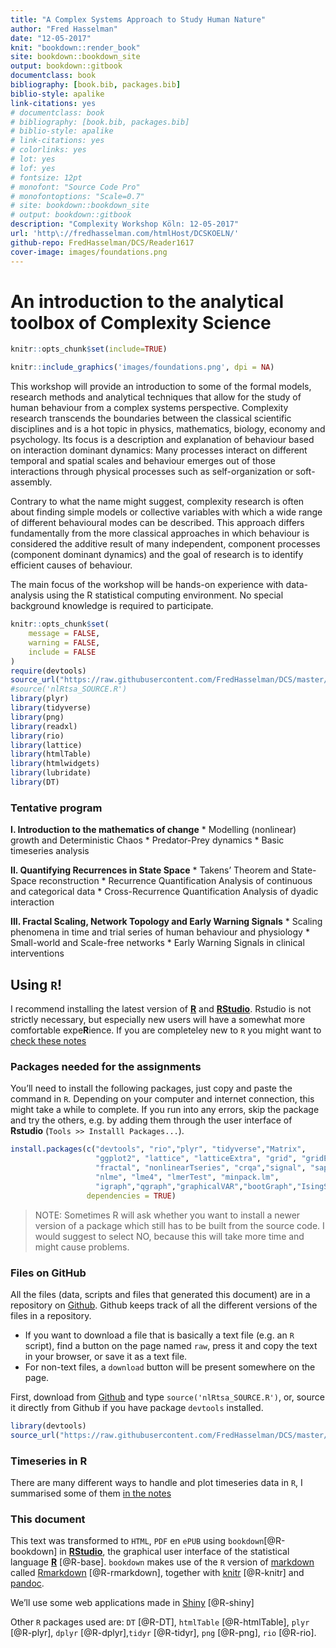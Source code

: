 ```yaml
--- 
title: "A Complex Systems Approach to Study Human Nature"
author: "Fred Hasselman"
date: "12-05-2017"
knit: "bookdown::render_book"
site: bookdown::bookdown_site
output: bookdown::gitbook
documentclass: book
bibliography: [book.bib, packages.bib]
biblio-style: apalike
link-citations: yes
# documentclass: book
# bibliography: [book.bib, packages.bib]
# biblio-style: apalike
# link-citations: yes
# colorlinks: yes
# lot: yes
# lof: yes
# fontsize: 12pt
# monofont: "Source Code Pro"
# monofontoptions: "Scale=0.7"
# site: bookdown::bookdown_site
# output: bookdown::gitbook
description: "Complexity Workshop Köln: 12-05-2017"
url: 'http\://fredhasselman.com/htmlHost/DCSKOELN/'
github-repo: FredHasselman/DCS/Reader1617
cover-image: images/foundations.png
---
```



# **An introduction to the analytical toolbox of Complexity Science** {-}

```r
knitr::opts_chunk$set(include=TRUE)
```


```r
knitr::include_graphics('images/foundations.png', dpi = NA)
```


This workshop will provide an introduction to some of the formal models, research methods and analytical techniques that allow for the study of human behaviour from a complex systems perspective. Complexity research transcends the boundaries between the classical scientific disciplines and is a hot topic in physics, mathematics, biology, economy and psychology. Its focus is a description and explanation of behaviour based on interaction dominant dynamics: Many processes interact on different temporal and spatial scales and behaviour emerges out of those interactions through physical processes such as self-organization or soft-assembly.

Contrary to what the name might suggest, complexity research is often about finding simple models or collective variables with which a wide range of different behavioural modes can be described. This approach differs fundamentally from the more classical approaches in which behaviour is considered the additive result of many independent, component processes (component dominant dynamics) and the goal of research is to identify efficient causes of behaviour.

The main focus of the workshop will be hands-on experience with data-analysis using the R statistical computing environment. No special background knowledge is required to participate.


```r
knitr::opts_chunk$set(
	message = FALSE,
	warning = FALSE,
	include = FALSE
)
require(devtools)
source_url("https://raw.githubusercontent.com/FredHasselman/DCS/master/functionLib/nlRtsa_SOURCE.R")
#source('nlRtsa_SOURCE.R')
library(plyr)
library(tidyverse)
library(png)
library(readxl)
library(rio)
library(lattice)
library(htmlTable)
library(htmlwidgets)
library(lubridate)
library(DT)
```   

### Tentative program {-}

**I. Introduction to the mathematics of change**
 *	Modelling (nonlinear) growth and Deterministic Chaos
 *	Predator-Prey dynamics
 *	Basic timeseries analysis

**II. Quantifying Recurrences in State Space**
 *	Takens' Theorem and State-Space reconstruction
 *	Recurrence Quantification Analysis of continuous and categorical data
 *	Cross-Recurrence Quantification Analysis of dyadic interaction
 
**III. Fractal Scaling, Network Topology and Early Warning Signals**
 * Scaling phenomena in time and trial series of human behaviour and physiology
 * Small-world and Scale-free networks
 * Early Warning Signals in clinical interventions


## Using `R`! {-}

I recommend installing the latest version of [**R**](https://www.r-project.org) and [**RStudio**](https://www.rstudio.com). Rstudio is not strictly necessary, but especially new users will have a somewhat more comfortable expe**R**ience. If you are completeley new to `R` you might want to [check these notes](#prep)

### Packages needed for the assignments {-}

You'll need to install the following packages, just copy and paste the command in `R`. Depending on your computer and internet connection, this might take a while to complete. If you run into any errors, skip the package and try the others, e.g. by adding them through the user interface of **Rstudio** (`Tools >> Installl Packages...`).

```r

install.packages(c("devtools", "rio","plyr", "tidyverse","Matrix", 
                   "ggplot2", "lattice", "latticeExtra", "grid", "gridExtra", "scales", "dygraphs","rgl", "plot3D",
                   "fractal", "nonlinearTseries", "crqa","signal", "sapa", "ifultools", "pracma",
                   "nlme", "lme4", "lmerTest", "minpack.lm", 
                   "igraph","qgraph","graphicalVAR","bootGraph","IsingSampler","IsingFit"), 
                 dependencies = TRUE)

```



> NOTE: Sometimes R will ask whether you want to install a newer version of a package which still has to be built from the source code. I would suggest to select NO, because this will take more time and might cause problems. 


### Files on GitHub {-}

All the files (data, scripts and files that generated this document) are in a repository on [Github](https://github.com/FredHasselman/DCS). Github keeps track of all the different versions of the files in a repository.

* If you want to download a file that is basically a text file (e.g. an `R` script), find a button on the page named `raw`, press it and copy the text in your browser, or save it as a text file.
* For non-text files, a `download` button will be present somewhere on the page.

First, download from [Github](https://github.com/FredHasselman/DCS/functionlib) and type `source('nlRtsa_SOURCE.R')`, or, source it directly from Github if you have package `devtools` installed.
```r
library(devtools)
source_url("https://raw.githubusercontent.com/FredHasselman/DCS/master/functionLib/nlRtsa_SOURCE.R")
```

### Timeseries in R {-}

There are many different ways to handle and plot timeseries data in `R`, I summarised some of them [in the notes](#tsPlot)

### This document {-}

This text was transformed to `HTML`, `PDF` en `ePUB` using `bookdown`[@R-bookdown] in [**RStudio**](https://www.rstudio.com), the graphical user interface of the statistical language [**R**](https://www.r-project.org) [@R-base]. `bookdown` makes use of the `R` version of [markdown](https://en.wikipedia.org/wiki/Markdown) called [Rmarkdown](http://rmarkdown.rstudio.com) [@R-rmarkdown], together with [knitr](http://yihui.name/knitr/) [@R-knitr] and [pandoc](http://pandoc.org). 

We'll use some web applications made in [Shiny](http://shiny.rstudio.com) [@R-shiny] 

Other `R` packages used are: `DT` [@R-DT], `htmlTable` [@R-htmlTable], `plyr` [@R-plyr], `dplyr` [@R-dplyr],`tidyr` [@R-tidyr], `png` [@R-png], `rio` [@R-rio].


